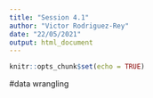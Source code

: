 ```yaml
---
title: "Session 4.1"
author: "Victor Rodriguez-Rey"
date: "22/05/2021"
output: html_document
---
```


```r
knitr::opts_chunk$set(echo = TRUE)
```

#data wrangling